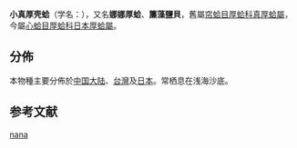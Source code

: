 {{Speciesbox
| taxon = Nipponocrassatella nana
| authority =  (A. Adams & Reeve, 1850)
| synonyms_ref = {{r|WoRMS_505105}}
| synonyms = 
* ''Crassatella nana'' A. Adams & Reeve, 1850
* ''Crassatella loebbeckei'' Kobelt, 1886
* ''Eucrassatella nana'' (A. Adams et Reeve, 1850){{r|shell_2439}}
* ''Eucrassatella'' (''Nipponocrassatella'') ''nanus'' (A. Adams & Reeve, 1850){{r|shelldoc_200065}}
}}

'''小真厚壳蛤'''（学名：''{{lang|la|Nipponocrassatella nana}}''），又名'''娜娜厚蛤'''、'''簾藻鹽貝'''，舊屬[[帘蛤目|帘蛤目]][[厚蛤科|厚蛤科]][[真厚蛤屬|真厚蛤屬]]{{r|shell_2439}}，今屬[[心蛤目|心蛤目]][[厚蛤科|厚蛤科]][[日本厚蛤屬|日本厚蛤屬]]{{r|WoRMS_505105}}。

==分佈==
本物種主要分佈於[[中国大陆|中国大陆]]{{r|shell_2439}}、[[台灣|台灣]]{{r|shell_2439 |shelldoc_200065}}及[[日本|日本]]。常栖息在浅海沙底{{r|shell_2439}}。

==参考文献==
{{reflist|refs=
<ref name="shell_2439">{{cite web
 |url=http://shell.sinica.edu.tw/chinese/shellbase_detail.php?science_no=2439
 |title=国际贝库：小真厚壳蛤
 |publisher=台湾贝类资料库
 |accessdate=2009-08-11
 |archive-date=2016-03-04
 |archive-url=https://web.archive.org/web/20160304104011/http://shell.sinica.edu.tw/chinese/shellbase_detail.php?science_no=2439
 |dead-url=no
 }}</ref>
<ref name="shelldoc_200065">{{shelldoc_200065}}</ref>
<ref name="WoRMS_505105">{{WoRMS |id=505105
 |title=Nipponocrassatella nana (Adams & Reeve, 1850)
 |last1=Huber |first1=Markus
 |last2=Tran  |first2=Bastien
 |date=2010-09-15 |accessdate=2017-09-11 }}</ref>
}}
{{Taxonbar|from=Q13898136}}

[[Category:日本厚蛤屬|nana]]